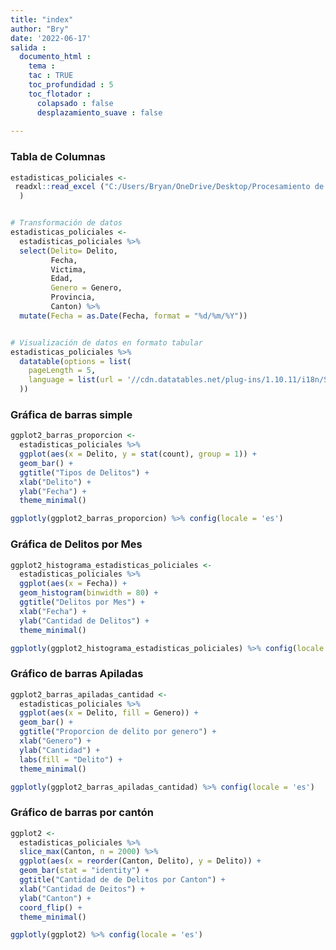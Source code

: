 ---
title: "index"
author: "Bry"
date: '2022-06-17'
salida :
  documento_html :
    tema :    
    tac : TRUE
    toc_profundidad : 5
    toc_flotador :
      colapsado : false
      desplazamiento_suave : false
 
---

### Tabla de Columnas  
```{r # Importación de datos}

estadisticas_policiales <-
 readxl::read_excel ("C:/Users/Bryan/OneDrive/Desktop/Procesamiento de Datos/Tarea2/estaisticas_policiales_2021/estadisticaspoliciales2021.xls"
  )


# Transformación de datos 
estadisticas_policiales <-
  estadisticas_policiales %>%    
  select(Delito= Delito,
         Fecha,
         Victima,
         Edad,
         Genero = Genero,
         Provincia,
         Canton) %>%  
  mutate(Fecha = as.Date(Fecha, format = "%d/%m/%Y"))


# Visualización de datos en formato tabular
estadisticas_policiales %>%  
  datatable(options = list(
    pageLength = 5,
    language = list(url = '//cdn.datatables.net/plug-ins/1.10.11/i18n/Spanish.json')
  ))
```

### Gráfica de barras simple  

```{r ggplotly - Gráfico de barras simples}
ggplot2_barras_proporcion <-
  estadisticas_policiales %>%  
  ggplot(aes(x = Delito, y = stat(count), group = 1)) +
  geom_bar() +
  ggtitle("Tipos de Delitos") +
  xlab("Delito") +
  ylab("Fecha") +
  theme_minimal()

ggplotly(ggplot2_barras_proporcion) %>% config(locale = 'es')
```


### Gráfica de Delitos por Mes  

```{r}
ggplot2_histograma_estadisticas_policiales <-
  estadisticas_policiales %>%  
  ggplot(aes(x = Fecha)) +
  geom_histogram(binwidth = 80) + 
  ggtitle("Delitos por Mes") +
  xlab("Fecha") +
  ylab("Cantidad de Delitos") +
  theme_minimal()

ggplotly(ggplot2_histograma_estadisticas_policiales) %>% config(locale = 'es')  
```
### Gráfico de barras Apiladas  

```{r Gráfico de barras apiladas de cantidades}
ggplot2_barras_apiladas_cantidad <-
  estadisticas_policiales %>%
  ggplot(aes(x = Delito, fill = Genero)) +
  geom_bar() +
  ggtitle("Proporcion de delito por genero") +
  xlab("Genero") +
  ylab("Cantidad") +
  labs(fill = "Delito") +
  theme_minimal()

ggplotly(ggplot2_barras_apiladas_cantidad) %>% config(locale = 'es')
```


### Gráfico de barras por cantón  

```{r}
ggplot2 <-
  estadisticas_policiales %>%
  slice_max(Canton, n = 2000) %>%
  ggplot(aes(x = reorder(Canton, Delito), y = Delito)) +
  geom_bar(stat = "identity") +
  ggtitle("Cantidad de de Delitos por Canton") +
  xlab("Cantidad de Deitos") +
  ylab("Canton") +
  coord_flip() +
  theme_minimal()

ggplotly(ggplot2) %>% config(locale = 'es')
```





